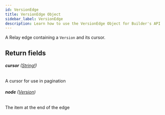 ```yaml
---
id: VersionEdge
title: VersionEdge Object
sidebar_label: VersionEdge
description: Learn how to use the VersionEdge Object for Builder's API.
---
```


A Relay edge containing a `Version` and its cursor.

## Return fields

###### <b>cursor</b> ([String!](/docs/composer/builder/api/schema/scalar/String.mdx))

A cursor for use in pagination

###### <b>node</b> ([Version](/docs/composer/builder/api/schema/object/Version.mdx))

The item at the end of the edge
